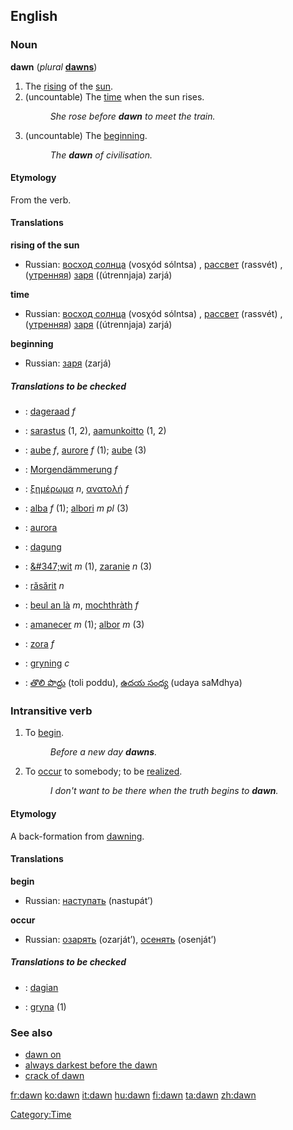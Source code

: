 {{see|Dawn}}
==English==

===Noun===
'''dawn''' (''plural'' '''[[dawns]]''')

# The [[rising]] of the [[sun]].
# (uncountable) The [[time]] when the sun rises. 
#:''She rose before '''dawn''' to meet the train.''
# (uncountable) The [[beginning]].
#:''The '''dawn''' of civilisation.''

====Etymology====
From the verb.

====Translations====
'''rising of the sun'''
{{top}}
{{mid}}
*Russian: [[восход солнца]] (vosχód sólntsa) {{m}}, [[рассвет]] (rassvét) {{m}}, ([[утренняя]]) [[заря]] ((útrennjaja) zarjá) {{f}}
{{bottom}}

'''time'''
{{top}}
{{mid}}
*Russian: [[восход солнца]] (vosχód sólntsa) {{m}}, [[рассвет]] (rassvét) {{m}}, ([[утренняя]]) [[заря]] ((útrennjaja) zarjá) {{f}}
{{bottom}}

'''beginning'''
{{top}}
{{mid}}
*Russian: [[заря]] (zarjá) {{f}}
{{bottom}}

=====Translations to be checked=====
{{checktrans}}
{{top}}
*{{ttbc|Dutch}}: [[dageraad]] ''f''
*{{ttbc|Finnish}}: [[sarastus]] (1, 2), [[aamunkoitto]] (1, 2)
*{{ttbc|French}}: [[aube]] ''f'', [[aurore]] ''f'' (1); [[aube]] (3)
*{{ttbc|German}}: [[Morgendämmerung]] ''f''
*{{ttbc|Greek}}: [[ξημέρωμα]] ''n'', [[ανατολή]] ''f''
*{{ttbc|Italian}}: [[alba]] ''f'' (1); [[albori]] ''m pl'' (3)
*{{ttbc|Latin}}: [[aurora]]
*{{ttbc|Old English}}: [[dagung]]
{{mid}}
*{{ttbc|Polish}}: [[&#347;wit]] ''m'' (1), [[zaranie]] ''n'' (3)
*{{ttbc|Romanian}}: [[răsărit]] ''n''
*{{ttbc|Scots Gaelic}}: [[beul an là]] ''m'', [[mochthràth]] ''f''
*{{ttbc|Spanish}}: [[amanecer]] ''m'' (1); [[albor]] ''m'' (3)
*{{ttbc|Slovene}}: [[zora]] ''f''
*{{ttbc|Swedish}}: [[gryning]] ''c''
*{{ttbc|Telugu}}: [[తొలి పొద్దు]] (toli poddu), [[ఉదయ సంధ్య]] (udaya saMdhya)
{{bottom}}

===Intransitive verb===
{{en-infl-reg-consonant|dawn||}}

# To [[begin]].
#:''Before a new day '''dawns'''.''
# To [[occur]] to somebody; to be [[realize]]d.
#:''I don't want to be there when the truth begins to '''dawn'''.''

====Etymology====
A back-formation from [[dawning]].

====Translations====
'''begin'''
{{top}}
{{mid}}
*Russian: [[наступать]] (nastupát’)
{{bottom}}

'''occur'''
{{top}}
{{mid}}
*Russian: [[озарять]] (ozarját’), [[осенять]] (osenját’)
{{bottom}}

=====Translations to be checked=====
{{checktrans}}
*{{ttbc|Old English}}: [[dagian]]
*{{ttbc|Swedish}}: [[gryna]] (1)

===See also===
*[[dawn on]]
*[[always darkest before the dawn]]
*[[crack of dawn]]

[[Category:Time]]

[[fr:dawn]]
[[ko:dawn]]
[[it:dawn]]
[[hu:dawn]]
[[fi:dawn]]
[[ta:dawn]]
[[zh:dawn]]

{{TOW}}